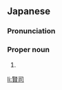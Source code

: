 ==Japanese==
{{ja-kanjitab|けん|じ}}

===Pronunciation===
{{ja-pron|けんじ}}

===Proper noun===
{{ja-pos|proper|けんじ}}

# {{given name|male|lang=ja|sort=けんじ}}

[[li:賢司]]